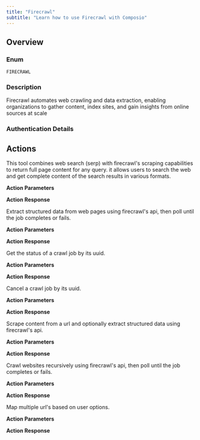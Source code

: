 ```yaml
---
title: "Firecrawl"
subtitle: "Learn how to use Firecrawl with Composio"
---
```



## Overview

### Enum
`FIRECRAWL`

### Description
Firecrawl automates web crawling and data extraction, enabling organizations to gather content, index sites, and gain insights from online sources at scale

### Authentication Details

<Accordion title="API_KEY">
<ParamField path="api_key" type="string" required={true}>
</ParamField>

<ParamField path="base_url" type="string" default="https://api.firecrawl.dev/v1">
</ParamField>

</Accordion>


## Actions

<AccordionGroup>
<Accordion title="FIRECRAWL_SEARCH">
This tool combines web search (serp) with firecrawl's scraping capabilities to return full page content for any query. it allows users to search the web and get complete content of the search results in various formats.

**Action Parameters**

<ParamField path="query" type="string" required={true}>
</ParamField>

<ParamField path="limit" type="integer" default="5">
</ParamField>

<ParamField path="lang" type="string" default="en">
</ParamField>

<ParamField path="country" type="string" default="us">
</ParamField>

<ParamField path="timeout" type="integer" default="60000">
</ParamField>

<ParamField path="formats" type="array">
</ParamField>


**Action Response**

<ParamField path="success" type="boolean">
</ParamField>

<ParamField path="data" type="array">
</ParamField>

<ParamField path="warning" type="">
</ParamField>

<ParamField path="successful" type="boolean">
</ParamField>

<ParamField path="error" type="">
</ParamField>

</Accordion>

<Accordion title="FIRECRAWL_EXTRACT">
Extract structured data from web pages using firecrawl's api, then poll until the job completes or fails.

**Action Parameters**

<ParamField path="urls" type="array" required={true}>
</ParamField>

<ParamField path="prompt" type="string">
</ParamField>

<ParamField path="schema" type="object">
</ParamField>

<ParamField path="enable_web_search" type="boolean">
</ParamField>


**Action Response**

<ParamField path="data" type="object">
</ParamField>

<ParamField path="successful" type="boolean">
</ParamField>

<ParamField path="error" type="">
</ParamField>

</Accordion>

<Accordion title="FIRECRAWL_CRAWL_JOB_STATUS">
Get the status of a crawl job by its uuid.

**Action Parameters**

<ParamField path="id" type="string" required={true}>
</ParamField>


**Action Response**

<ParamField path="data" type="object">
</ParamField>

<ParamField path="successful" type="boolean">
</ParamField>

<ParamField path="error" type="">
</ParamField>

</Accordion>

<Accordion title="FIRECRAWL_CANCEL_CRAWL_JOB">
Cancel a crawl job by its uuid.

**Action Parameters**

<ParamField path="id" type="string" required={true}>
</ParamField>


**Action Response**

<ParamField path="data" type="object">
</ParamField>

<ParamField path="successful" type="boolean">
</ParamField>

<ParamField path="error" type="">
</ParamField>

</Accordion>

<Accordion title="FIRECRAWL_SCRAPE_EXTRACT_DATA_LLM">
Scrape content from a url and optionally extract structured data using firecrawl's api.

**Action Parameters**

<ParamField path="url" type="string" required={true}>
</ParamField>

<ParamField path="formats" type="array" default="['markdown']">
</ParamField>

<ParamField path="onlyMainContent" type="boolean" default="True">
</ParamField>

<ParamField path="includeTags" type="array">
</ParamField>

<ParamField path="excludeTags" type="array">
</ParamField>

<ParamField path="waitFor" type="integer">
</ParamField>

<ParamField path="timeout" type="integer" default="30000">
</ParamField>

<ParamField path="location" type="object">
</ParamField>

<ParamField path="actions" type="array">
</ParamField>

<ParamField path="jsonOptions" type="object">
</ParamField>


**Action Response**

<ParamField path="data" type="object">
</ParamField>

<ParamField path="successful" type="boolean">
</ParamField>

<ParamField path="error" type="">
</ParamField>

</Accordion>

<Accordion title="FIRECRAWL_CRAWL_URLS">
Crawl websites recursively using firecrawl's api, then poll until the job completes or fails.

**Action Parameters**

<ParamField path="url" type="string" required={true}>
</ParamField>

<ParamField path="excludePaths" type="array">
</ParamField>

<ParamField path="includePaths" type="array">
</ParamField>

<ParamField path="maxDepth" type="integer" default="2">
</ParamField>

<ParamField path="ignoreSitemap" type="boolean" default="True">
</ParamField>

<ParamField path="limit" type="integer" default="10">
</ParamField>

<ParamField path="allowBackwardLinks" type="boolean">
</ParamField>

<ParamField path="allowExternalLinks" type="boolean">
</ParamField>

<ParamField path="webhook" type="string">
</ParamField>

<ParamField path="scrapeOptions_formats" type="array" default="['markdown']">
</ParamField>

<ParamField path="scrapeOptions_includeTags" type="array">
</ParamField>

<ParamField path="scrapeOptions_excludeTags" type="array">
</ParamField>

<ParamField path="scrapeOptions_onlyMainContent" type="boolean" default="True">
</ParamField>

<ParamField path="scrapeOptions_waitFor" type="integer" default="123">
</ParamField>


**Action Response**

<ParamField path="data" type="object">
</ParamField>

<ParamField path="successful" type="boolean">
</ParamField>

<ParamField path="error" type="">
</ParamField>

</Accordion>

<Accordion title="FIRECRAWL_MAP_URLS">
Map multiple url's based on user options.

**Action Parameters**

<ParamField path="url" type="string" required={true}>
</ParamField>

<ParamField path="search" type="string">
</ParamField>

<ParamField path="ignoreSitemap" type="boolean" default="True">
</ParamField>

<ParamField path="includeSubdomains" type="boolean">
</ParamField>

<ParamField path="limit" type="integer" default="5000">
</ParamField>


**Action Response**

<ParamField path="data" type="object">
</ParamField>

<ParamField path="successful" type="boolean">
</ParamField>

<ParamField path="error" type="">
</ParamField>

</Accordion>

</AccordionGroup>
